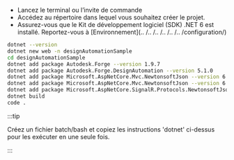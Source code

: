 
- Lancez le terminal ou l’invite de commande
- Accédez au répertoire dans lequel vous souhaitez créer le projet.
- Assurez-vous que le Kit de développement logiciel (SDK) .NET 6 est installé. Reportez-vous à [Environnement](.. /.. /.. /.. /.. /.. /configuration/)

```bash title="setup.bat"
dotnet --version
dotnet new web -n designAutomationSample
cd designAutomationSample
dotnet add package Autodesk.Forge --version 1.9.7
dotnet add package Autodesk.Forge.DesignAutomation --version 5.1.0
dotnet add package Microsoft.AspNetCore.Mvc.NewtonsoftJson --version 6.0.11
dotnet add package Microsoft.AspNetCore.Mvc.NewtonsoftJson --version 6.0.11
dotnet add package Microsoft.AspNetCore.SignalR.Protocols.NewtonsoftJson --version 6.0.11
dotnet build
code .
```



:::tip

Créez un fichier batch/bash et copiez les instructions 'dotnet' ci-dessus pour les exécuter en une seule fois.


:::



<ResponsiveVideo src={PreviewUrl} />
